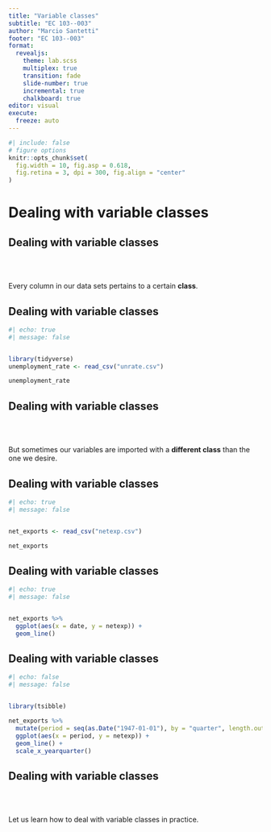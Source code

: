 ```yaml
---
title: "Variable classes"
subtitle: "EC 103--003"
author: "Marcio Santetti"
footer: "EC 103--003"
format: 
  revealjs:
    theme: lab.scss
    multiplex: true
    transition: fade
    slide-number: true
    incremental: true 
    chalkboard: true
editor: visual
execute:
  freeze: auto
---
```


```r
#| include: false
# figure options
knitr::opts_chunk$set(
  fig.width = 10, fig.asp = 0.618,
  fig.retina = 3, dpi = 300, fig.align = "center"
)
```

# Dealing with variable classes

## Dealing with variable classes

<br><br>

Every column in our data sets pertains to a certain **class**.

## Dealing with variable classes

```r
#| echo: true
#| message: false


library(tidyverse)
unemployment_rate <- read_csv("unrate.csv")

unemployment_rate
```

## Dealing with variable classes

<br><br>

But sometimes our variables are imported with a **different class** than the one we desire.

## Dealing with variable classes

```r
#| echo: true
#| message: false


net_exports <- read_csv("netexp.csv")

net_exports

```

## Dealing with variable classes

```r
#| echo: true
#| message: false


net_exports %>% 
  ggplot(aes(x = date, y = netexp)) +
  geom_line()


```

## Dealing with variable classes

```r
#| echo: false
#| message: false


library(tsibble)

net_exports %>% 
  mutate(period = seq(as.Date("1947-01-01"), by = "quarter", length.out = 302)) %>% 
  ggplot(aes(x = period, y = netexp)) +
  geom_line() +
  scale_x_yearquarter()


```

## Dealing with variable classes

<br><br>

Let us learn how to deal with variable classes in practice.
